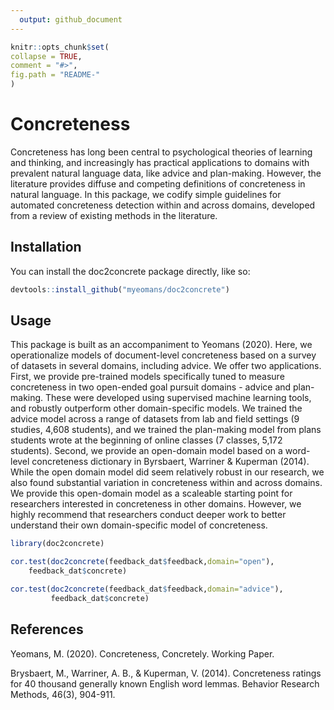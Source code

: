 ```yaml
---
  output: github_document
---
```


  <!-- README.md is generated from README.Rmd. Please edit that file -->

  ```r
knitr::opts_chunk$set(
  collapse = TRUE,
  comment = "#>",
  fig.path = "README-"
)
```

# Concreteness

Concreteness has long been central to psychological theories of learning and thinking, and increasingly has practical applications to domains with prevalent natural language data, like advice and plan-making. However, the literature provides diffuse and competing definitions of concreteness in natural language. In this package, we codify simple guidelines for automated concreteness detection within and across domains, developed from a review of existing methods in the literature.

## Installation

You can install the doc2concrete package directly, like so:

```r
devtools::install_github("myeomans/doc2concrete")
```

## Usage

This package is built as an accompaniment to Yeomans (2020). Here, we operationalize models of document-level concreteness based on a survey of datasets in several domains, including advice. We offer two applications. First, we provide pre-trained models specifically tuned to measure concreteness in two open-ended goal pursuit domains - advice and plan-making. These were developed using supervised machine learning tools, and robustly outperform other domain-specific models. We trained the advice model across a range of datasets from lab and field settings (9 studies, 4,608 students), and we trained the plan-making model from plans students wrote at the beginning of online classes (7 classes, 5,172 students). Second, we provide an open-domain model based on a word-level concreteness dictionary in Byrsbaert, Warriner & Kuperman (2014). While the open domain model did seem relatively robust in our research, we also found substantial variation in concreteness within and across domains. We provide this open-domain model as a scaleable starting point for researchers interested in concreteness in other domains. However, we highly recommend that researchers conduct deeper work to better understand their own domain-specific model of concreteness.


```r


library(doc2concrete)

cor.test(doc2concrete(feedback_dat$feedback,domain="open"),
    feedback_dat$concrete)

cor.test(doc2concrete(feedback_dat$feedback,domain="advice"),
         feedback_dat$concrete)

```


## References

Yeomans, M. (2020). Concreteness, Concretely. Working Paper.

Brysbaert, M., Warriner, A. B., & Kuperman, V. (2014). Concreteness ratings for 40 thousand generally known English word lemmas. Behavior Research Methods, 46(3), 904-911.
